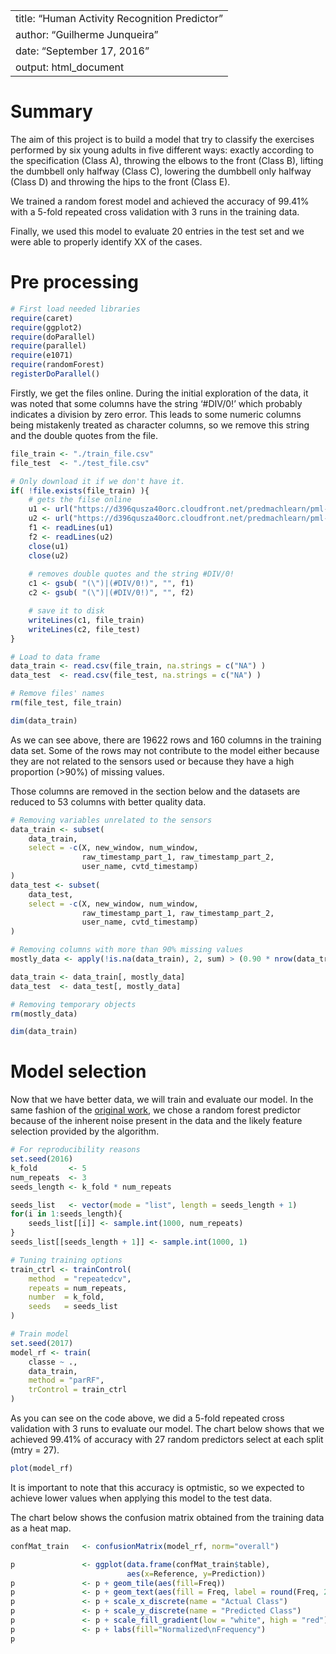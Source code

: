 
---
title: "Human Activity Recognition Predictor"
author: "Guilherme Junqueira"
date: "September 17, 2016"
output: html_document
---

# Summary

The aim of this project is to build a model that try to classify the exercises 
performed by six young adults in five different ways: exactly according to the 
specification (Class A), throwing the elbows to the front (Class B), 
lifting the dumbbell only halfway (Class C), lowering the dumbbell only halfway 
(Class D) and throwing the hips to the front (Class E).

We trained a random forest model and achieved the accuracy of 99.41% with a 
5-fold repeated cross validation with 3 runs in the training data.

Finally, we used this model to evaluate 20 entries in the test set and we were
able to properly identify XX of the cases.

# Pre processing

```r

# First load needed libraries
require(caret)
require(ggplot2)
require(doParallel)
require(parallel)
require(e1071)
require(randomForest)
registerDoParallel()

```

Firstly, we get the files online. During the initial exploration of the data, it 
was noted that some columns have the string '\#DIV/0!' which probably indicates 
a division by zero error. This leads to some numeric columns being mistakenly 
treated as character columns, so we remove this string and the double quotes 
from the file.

```r

file_train <- "./train_file.csv"
file_test  <- "./test_file.csv"

# Only download it if we don't have it.
if( !file.exists(file_train) ){
    # gets the filse online
    u1 <- url("https://d396qusza40orc.cloudfront.net/predmachlearn/pml-training.csv")
    u2 <- url("https://d396qusza40orc.cloudfront.net/predmachlearn/pml-testing.csv")
    f1 <- readLines(u1)
    f2 <- readLines(u2)
    close(u1)
    close(u2)
    
    # removes double quotes and the string #DIV/0!
    c1 <- gsub( "(\")|(#DIV/0!)", "", f1)
    c2 <- gsub( "(\")|(#DIV/0!)", "", f2)

    # save it to disk
    writeLines(c1, file_train)
    writeLines(c2, file_test)
}

# Load to data frame
data_train <- read.csv(file_train, na.strings = c("NA") )
data_test  <- read.csv(file_test, na.strings = c("NA") )

# Remove files' names
rm(file_test, file_train)

dim(data_train)

```

As we can see above, there are 19622 rows and 160 columns in the training data 
set. Some of the rows may not contribute to the model either because they are 
not related to the sensors used or because they have a high proportion (>90%) 
of missing values.

Those columns are removed in the section below and the datasets are reduced to 
53 columns with better quality data. 

```r

# Removing variables unrelated to the sensors
data_train <- subset(
    data_train,
    select = -c(X, new_window, num_window,
                raw_timestamp_part_1, raw_timestamp_part_2,
                user_name, cvtd_timestamp)
)
data_test <- subset(
    data_test,
    select = -c(X, new_window, num_window,
                raw_timestamp_part_1, raw_timestamp_part_2,
                user_name, cvtd_timestamp)
)

# Removing columns with more than 90% missing values
mostly_data <- apply(!is.na(data_train), 2, sum) > (0.90 * nrow(data_train))

data_train <- data_train[, mostly_data]
data_test  <- data_test[, mostly_data]

# Removing temporary objects
rm(mostly_data)

dim(data_train)

```

# Model selection

Now that we have better data, we will train and evaluate our model. In the same 
fashion of the [original work][originalwork], we chose a random forest predictor 
because of the inherent noise present in the data and the likely feature 
selection provided by the algorithm.

```r

# For reproducibility reasons
set.seed(2016)
k_fold       <- 5
num_repeats  <- 3
seeds_length <- k_fold * num_repeats

seeds_list   <- vector(mode = "list", length = seeds_length + 1)
for(i in 1:seeds_length){
    seeds_list[[i]] <- sample.int(1000, num_repeats)
}
seeds_list[[seeds_length + 1]] <- sample.int(1000, 1)

# Tuning training options
train_ctrl <- trainControl(
    method  = "repeatedcv",
    repeats = num_repeats, 
    number  = k_fold,
    seeds   = seeds_list
)

# Train model
set.seed(2017)
model_rf <- train(
    classe ~ .,
    data_train,
    method = "parRF",
    trControl = train_ctrl
)

```

As you can see on the code above, we did a 5-fold repeated cross validation 
with 3 runs to evaluate our model. The chart below shows that we achieved 
99.41% of accuracy with 27 random predictors select at each split (mtry = 27).

```r

plot(model_rf) 

```

It is important to note that this accuracy is optmistic, so we expected to 
achieve lower values when applying this model to the test data.  

The chart below shows the confusion matrix obtained from the training data as a 
heat map.

```r

confMat_train   <- confusionMatrix(model_rf, norm="overall")

p               <- ggplot(data.frame(confMat_train$table),
                          aes(x=Reference, y=Prediction))
p               <- p + geom_tile(aes(fill=Freq))
p               <- p + geom_text(aes(fill = Freq, label = round(Freq, 2)))
p               <- p + scale_x_discrete(name = "Actual Class")
p               <- p + scale_y_discrete(name = "Predicted Class")
p               <- p + scale_fill_gradient(low = "white", high = "red")
p               <- p + labs(fill="Normalized\nFrequency")
p

```

[originalwork]: http://groupware.les.inf.puc-rio.br/public/papers/2013.Velloso.QAR-WLE.pdf "Qualitative Activity Recognition of Weight Lifting Exercises"
